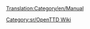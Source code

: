 [[Translation:Category/en/Manual]]

{{en/Bilingual box| Sr
| Kategorija za stranice Uputstva. Članci koji sadrže [[Template:sr/Sadržaj]] automatski se raspoređuju ovde.
| A Category for Manual related pages. 
Articles that are called by [[Template:sr/Sadržaj]] are automatically placed here.}}



[[Category:sr/OpenTTD Wiki]]